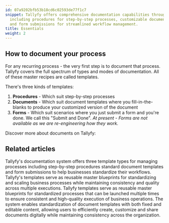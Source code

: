 ```yaml
---
id: 07a9202bfb53b18cd6c02593de77f1c7
snippet: Tallyfy offers comprehensive documentation capabilities through templates,
  including procedures for step-by-step processes, customizable document templates,
  and form submissions for streamlined workflow management.
title: Essentials
weight: 2
---
```


## How to document your process

For any recurring process - the very first step is to document that process. Tallyfy covers the full spectrum of types and modes of documentation. All of these master recipes are called templates.

There's three kinds of templates:

1. **Procedures** - Which suit step-by-step processes
2. **Documents** - Which suit document templates where you fill-in-the-blanks to produce your customized version of the document
3. **Forms** - Which suit scenarios where you just submit a form and you're done. We call this "Submit and Done". _At present - Forms are not available as we are re-engineering how they work._

Discover more about documents on Tallyfy:



<PageTree />


## Related articles
<CardGrid>
<LinkTitleCard header="<b>Pro > Essentials</b>" href="/products/pro/documenting/" > Tallyfy's documentation system offers three template types for managing processes including step-by-step procedures standard document templates and form submissions to help businesses standardize their workflows. </LinkTitleCard>
<LinkTitleCard header="<b>Documenting > Templates</b>" href="/products/pro/documenting/templates/" > Tallyfy's templates serve as reusable master blueprints for standardizing and scaling business processes while maintaining consistency and quality across multiple executions. </LinkTitleCard>
<LinkTitleCard header="<b>Documenting > Templates</b>" href="/products/pro/documenting/templates/" > Tallyfy templates serve as reusable master blueprints for standardized processes that can be launched multiple times to ensure consistent and high-quality execution of business operations. </LinkTitleCard>
<LinkTitleCard header="<b>Documenting > Documents</b>" href="/products/pro/documenting/documents/" > The system enables standardization of document templates with both fixed and editable content, allowing users to efficiently create, customize and share documents digitally while maintaining consistency across the organization. </LinkTitleCard>
</CardGrid>